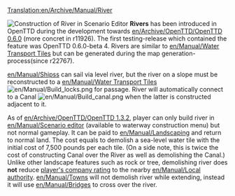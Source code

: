 [[Translation:en/Archive/Manual/River]]

[[File:en/Archive/Manual/Scenario editor river construction.png|thumb|frame|Construction of River in Scenario Editor]]
'''Rivers''' has been introduced in OpenTTD during the development towards [[en/Archive/OpenTTD/OpenTTD 0.6.0]] (more concret in r11926). The first testing-release which contained the feature was OpenTTD 0.6.0-beta 4. Rivers are similar to [[en/Manual/Water Transport Tiles]] but can be generated during the map generation-process(since r22767).

[[en/Manual/Ships]]s can sail via level river, but the river on a slope must be reconstructed to a [[en/Manual/Water Transport Tiles]] [[File:en/Manual/Build locks.png]] for passage. River will automatically connect to a Canal [[File:en/Manual/Build canal.png]] when the latter is constructed adjacent to it.

As of [[en/Archive/OpenTTD/OpenTTD 1.3.2]], player can only build river in [[en/Manual/Scenario editor]] (available to waterway construction menu) but not normal gameplay. It can be paid to [[en/Manual/Landscaping]] and return to normal land. The cost equals to demolish a sea-level water tile with the initial cost of 7,500 pounds per each tile. (On a side note, this is twice the cost of constructing Canal over the River as well as demolishing the Canal.) Unlike other landscape features such as rock or tree, demolishing river does '''not''' reduce [[en/Manual/Game Mechanics/Main Page#local-authority-rating|player's company rating]] to the nearby [[en/Manual/Local authority]]. [[en/Manual/Towns]] will not demolish river while extending, instead it will use [[en/Manual/Bridges]] to cross over the river.